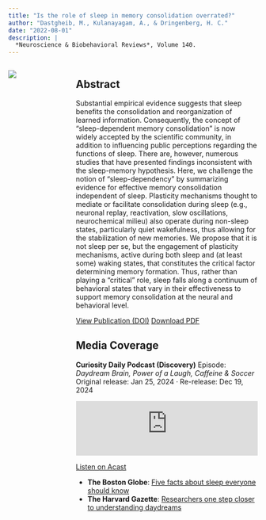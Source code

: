 ```yaml
---
title: "Is the role of sleep in memory consolidation overrated?"
author: "Dastgheib, M., Kulanayagam, A., & Dringenberg, H. C."
date: "2022-08-01"
description: |
  *Neuroscience & Biobehavioral Reviews*, Volume 140.
---
```


::: {.columns}

::: {.column width="20%"}
![](../../images/nbr-cover.png){fig-alt="Cover of the journal Neuroscience & Biobehavioral Reviews"}
:::

::: {.column width="70%"}

::: {.callout-note collapse="false"}
## Abstract

Substantial empirical evidence suggests that sleep benefits the consolidation and reorganization of learned information. Consequently, the concept of “sleep-dependent memory consolidation” is now widely accepted by the scientific community, in addition to influencing public perceptions regarding the functions of sleep. There are, however, numerous studies that have presented findings inconsistent with the sleep-memory hypothesis. Here, we challenge the notion of “sleep-dependency” by summarizing evidence for effective memory consolidation independent of sleep. Plasticity mechanisms thought to mediate or facilitate consolidation during sleep (e.g., neuronal replay, reactivation, slow oscillations, neurochemical milieu) also operate during non-sleep states, particularly quiet wakefulness, thus allowing for the stabilization of new memories. We propose that it is not sleep per se, but the engagement of plasticity mechanisms, active during both sleep and (at least some) waking states, that constitutes the critical factor determining memory formation. Thus, rather than playing a "critical" role, sleep falls along a continuum of behavioral states that vary in their effectiveness to support memory consolidation at the neural and behavioral level.
:::

<a href="https://doi.org/10.1016/j.neubiorev.2022.104799" class="btn btn-primary" role="button" target="_blank">View Publication (DOI)</a>
<a href="/pdfs/Dastgheib_2022_Review.pdf" class="btn btn-secondary" role="button" target="_blank">Download PDF</a>

::: {.callout-tip}
## Media Coverage

**Curiosity Daily Podcast (Discovery)** Episode: *Daydream Brain, Power of a Laugh, Caffeine & Soccer* Original release: Jan 25, 2024 · Re-release: Dec 19, 2024  

<iframe src="https://embed.acast.com/$/64f1f67000d9130011234429/daydream-brain-power-of-a-laugh-caffeine-soccer?"
frameBorder="0" width="100%" height="110px" allow="autoplay"></iframe>

[Listen on Acast](https://shows.acast.com/curiosity/episodes/daydream-brain-power-of-a-laugh-caffeine-soccer)

* **The Boston Globe**: [Five facts about sleep everyone should know](https://www.bostonglobe.com/2024/09/23/magazine/five-facts-about-sleep-everyone-should-know/?s_campaign=sharetool_copypaste_view)
* **The Harvard Gazette**: [Researchers one step closer to understanding daydreams](https://news.harvard.edu/gazette/story/2023/12/researchers-one-step-closer-to-understanding-daydreams/?utm_medium=Feed&utm_source=Syndication)

:::



:::

:::
